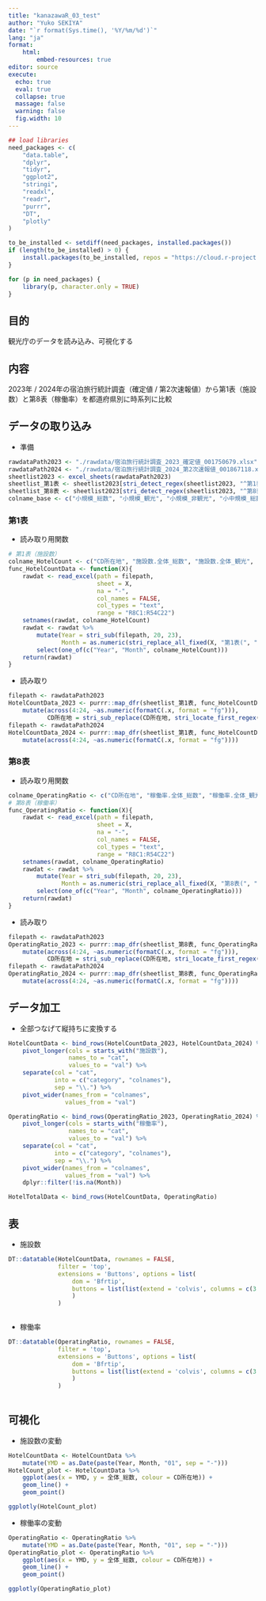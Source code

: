 ---
title: "kanazawaR_03_test"
author: "Yuko SEKIYA"
date: "`r format(Sys.time(), '%Y/%m/%d')`"
lang: "ja"
format: 
    html:
        embed-resources: true
editor: source
execute: 
  echo: true
  eval: true
  collapse: true
  massage: false
  warning: false
  fig.width: 10
---

```{r setup, include=FALSE}
## load libraries 
need_packages <- c(
    "data.table",
    "dplyr",
    "tidyr",
    "ggplot2",
    "stringi",
    "readxl",
    "readr",
    "purrr",
    "DT",
    "plotly"
)

to_be_installed <- setdiff(need_packages, installed.packages())
if (length(to_be_installed) > 0) {
    install.packages(to_be_installed, repos = "https://cloud.r-project.org/", dependencies = TRUE)
}

for (p in need_packages) {
    library(p, character.only = TRUE)
}
```

## 目的   
観光庁のデータを読み込み、可視化する     

## 内容    
2023年 / 2024年の宿泊旅行統計調査（確定値 / 第2次速報値）から第1表（施設数）と第8表（稼働率）を都道府県別に時系列に比較      

## データの取り込み    
- 準備     
```{r}
rawdataPath2023 <- "./rawdata/宿泊旅行統計調査_2023_確定値_001750679.xlsx"
rawdataPath2024 <- "./rawdata/宿泊旅行統計調査_2024_第2次速報値_001867118.xlsx"
sheetlist2023 <- excel_sheets(rawdataPath2023)
sheetlist_第1表 <- sheetlist2023[stri_detect_regex(sheetlist2023, "^第1表")]
sheetlist_第8表 <- sheetlist2023[stri_detect_regex(sheetlist2023, "^第8表")]
colname_base <- c("小規模_総数", "小規模_観光", "小規模_非観光", "小中規模_総数", "小中規模_観光", "小中規模_非観光", "中規模_総数", "中規模_観光", "中規模_非観光", "大規模_総数", "大規模_観光", "大規模_非観光", "旅館", "リゾートホテル", "ビジネスホテル", "シティホテル", "簡易宿所", "会社・団体の宿泊所")

```

### 第1表    
- 読み取り用関数     
```{r}
# 第1表（施設数）
colname_HotelCount <- c("CD所在地", "施設数.全体_総数", "施設数.全体_観光", "施設数.全体_非観光", paste0("施設数.", colname_base))
func_HotelCountData <- function(X){
    rawdat <- read_excel(path = filepath,
                         sheet = X,
                         na = "-",
                         col_names = FALSE,
                         col_types = "text",
                         range = "R8C1:R54C22")
    setnames(rawdat, colname_HotelCount)
    rawdat <- rawdat %>%
        mutate(Year = stri_sub(filepath, 20, 23),
               Month = as.numeric(stri_replace_all_fixed(X, "第1表(", "") %>% stri_replace_all_fixed("月)", ""))) %>%
        select(one_of(c("Year", "Month", colname_HotelCount)))
    return(rawdat)
}
```

- 読み取り  
```{r}
filepath <- rawdataPath2023
HotelCountData_2023 <- purrr::map_dfr(sheetlist_第1表, func_HotelCountData) %>%
    mutate(across(4:24, ~as.numeric(formatC(.x, format = "fg"))),
           CD所在地 = stri_sub_replace(CD所在地, stri_locate_first_regex(CD所在地, '[0-9]+'), omit_na=TRUE, replacement= "")) 
filepath <- rawdataPath2024
HotelCountData_2024 <- purrr::map_dfr(sheetlist_第1表, func_HotelCountData) %>%
    mutate(across(4:24, ~as.numeric(formatC(.x, format = "fg"))))

```

### 第8表   
- 読み取り用関数     
```{r}
colname_OperatingRatio <- c("CD所在地", "稼働率.全体_総数", "稼働率.全体_観光", "稼働率.全体_非観光", paste0("稼働率.", colname_base))
# 第8表（稼働率）
func_OperatingRatio <- function(X){
    rawdat <- read_excel(path = filepath,
                         sheet = X,
                         na = "-",
                         col_names = FALSE,
                         col_types = "text",
                         range = "R8C1:R54C22")
    setnames(rawdat, colname_OperatingRatio)
    rawdat <- rawdat %>%
        mutate(Year = stri_sub(filepath, 20, 23),
               Month = as.numeric(stri_replace_all_fixed(X, "第8表(", "") %>% stri_replace_all_fixed("月)", ""))) %>%
        select(one_of(c("Year", "Month", colname_OperatingRatio)))
    return(rawdat)
}

```

- 読み取り  
```{r}
filepath <- rawdataPath2023
OperatingRatio_2023 <- purrr::map_dfr(sheetlist_第8表, func_OperatingRatio) %>%
    mutate(across(4:24, ~as.numeric(formatC(.x, format = "fg"))),
           CD所在地 = stri_sub_replace(CD所在地, stri_locate_first_regex(CD所在地, '[0-9]+'), omit_na=TRUE, replacement= ""))
filepath <- rawdataPath2024
OperatingRatio_2024 <- purrr::map_dfr(sheetlist_第8表, func_OperatingRatio) %>%
    mutate(across(4:24, ~as.numeric(formatC(.x, format = "fg"))))
```

## データ加工    
- 全部つなげて縦持ちに変換する    
```{r}
HotelCountData <- bind_rows(HotelCountData_2023, HotelCountData_2024) %>%
    pivot_longer(cols = starts_with("施設数"),
                 names_to = "cat",
                 values_to = "val") %>%
    separate(col = "cat",
             into = c("category", "colnames"),
             sep = "\\.") %>%
    pivot_wider(names_from = "colnames",
                values_from = "val")

OperatingRatio <- bind_rows(OperatingRatio_2023, OperatingRatio_2024) %>%
    pivot_longer(cols = starts_with("稼働率"),
                 names_to = "cat",
                 values_to = "val") %>%
    separate(col = "cat",
             into = c("category", "colnames"),
             sep = "\\.") %>%
    pivot_wider(names_from = "colnames",
                values_from = "val") %>%
    dplyr::filter(!is.na(Month))

HotelTotalData <- bind_rows(HotelCountData, OperatingRatio)
```

## 表    
- 施設数
```{r}
DT::datatable(HotelCountData, rownames = FALSE, 
              filter = 'top',
              extensions = 'Buttons', options = list(
                  dom = 'Bfrtip',
                  buttons = list(list(extend = 'colvis', columns = c(3:24)))
                  )
              )
              
```

- 稼働率
```{r}
DT::datatable(OperatingRatio, rownames = FALSE, 
              filter = 'top',
              extensions = 'Buttons', options = list(
                  dom = 'Bfrtip',
                  buttons = list(list(extend = 'colvis', columns = c(3:24)))
                  )
              )
              
```


## 可視化
- 施設数の変動    
```{r}
HotelCountData <- HotelCountData %>%
    mutate(YMD = as.Date(paste(Year, Month, "01", sep = "-")))
HotelCount_plot <- HotelCountData %>%
    ggplot(aes(x = YMD, y = 全体_総数, colour = CD所在地)) +
    geom_line() +
    geom_point()

ggplotly(HotelCount_plot)
```

- 稼働率の変動   
```{r}
OperatingRatio <- OperatingRatio %>%
    mutate(YMD = as.Date(paste(Year, Month, "01", sep = "-")))
OperatingRatio_plot <- OperatingRatio %>%
    ggplot(aes(x = YMD, y = 全体_総数, colour = CD所在地)) +
    geom_line() +
    geom_point()

ggplotly(OperatingRatio_plot)

```




